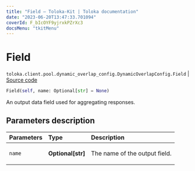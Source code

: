```yaml
---
title: "Field — Toloka-Kit | Toloka documentation"
date: "2023-06-20T13:47:33.701094"
coverId: F_bIcOYF9yjrxkPZrXc3
docsMenu: "tkitMenu"
---
```


# Field

`toloka.client.pool.dynamic_overlap_config.DynamicOverlapConfig.Field` | [Source code](https://github.com/Toloka/toloka-kit/blob/v1.2.0/src/client/pool/dynamic_overlap_config.py#L44)

```python
Field(self, name: Optional[str] = None)
```

An output data field used for aggregating responses.

## Parameters description

| Parameters | Type | Description |
| :----------| :----| :-----------|
`name`|**Optional\[str\]**|<p>The name of the output field.</p>